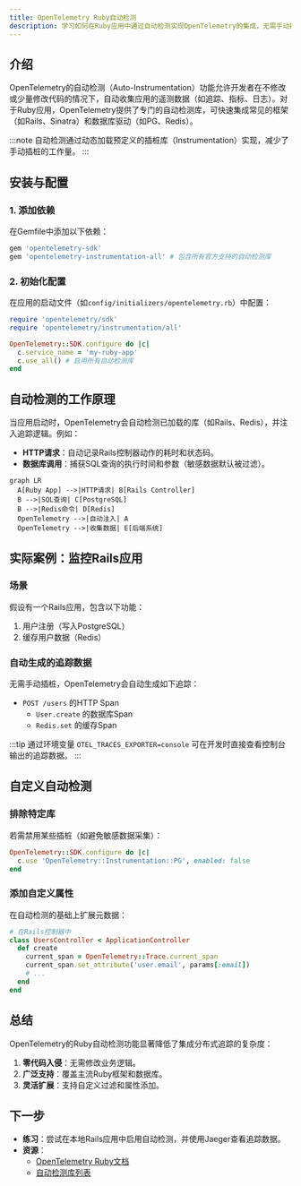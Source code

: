 ```yaml
---
title: OpenTelemetry Ruby自动检测
description: 学习如何在Ruby应用中通过自动检测实现OpenTelemetry的集成，无需手动插桩即可收集遥测数据。
---
```


## 介绍

OpenTelemetry的自动检测（Auto-Instrumentation）功能允许开发者在不修改或少量修改代码的情况下，自动收集应用的遥测数据（如追踪、指标、日志）。对于Ruby应用，OpenTelemetry提供了专门的自动检测库，可快速集成常见的框架（如Rails、Sinatra）和数据库驱动（如PG、Redis）。

:::note
自动检测通过动态加载预定义的插桩库（Instrumentation）实现，减少了手动插桩的工作量。
:::

## 安装与配置

### 1. 添加依赖
在Gemfile中添加以下依赖：
```ruby
gem 'opentelemetry-sdk'
gem 'opentelemetry-instrumentation-all' # 包含所有官方支持的自动检测库
```

### 2. 初始化配置
在应用的启动文件（如`config/initializers/opentelemetry.rb`）中配置：
```ruby
require 'opentelemetry/sdk'
require 'opentelemetry/instrumentation/all'

OpenTelemetry::SDK.configure do |c|
  c.service_name = 'my-ruby-app'
  c.use_all() # 启用所有自动检测库
end
```

## 自动检测的工作原理

当应用启动时，OpenTelemetry会自动检测已加载的库（如Rails、Redis），并注入追踪逻辑。例如：
- **HTTP请求**：自动记录Rails控制器动作的耗时和状态码。
- **数据库调用**：捕获SQL查询的执行时间和参数（敏感数据默认被过滤）。

```mermaid
graph LR
  A[Ruby App] -->|HTTP请求| B[Rails Controller]
  B -->|SQL查询| C[PostgreSQL]
  B -->|Redis命令| D[Redis]
  OpenTelemetry -->|自动注入| A
  OpenTelemetry -->|收集数据| E[后端系统]
```

## 实际案例：监控Rails应用

### 场景
假设有一个Rails应用，包含以下功能：
1. 用户注册（写入PostgreSQL）
2. 缓存用户数据（Redis）

### 自动生成的追踪数据
无需手动插桩，OpenTelemetry会自动生成如下追踪：
- `POST /users` 的HTTP Span
  - `User.create` 的数据库Span
  - `Redis.set` 的缓存Span

:::tip
通过环境变量 `OTEL_TRACES_EXPORTER=console` 可在开发时直接查看控制台输出的追踪数据。
:::

## 自定义自动检测

### 排除特定库
若需禁用某些插桩（如避免敏感数据采集）：
```ruby
OpenTelemetry::SDK.configure do |c|
  c.use 'OpenTelemetry::Instrumentation::PG', enabled: false
end
```

### 添加自定义属性
在自动检测的基础上扩展元数据：
```ruby
# 在Rails控制器中
class UsersController < ApplicationController
  def create
    current_span = OpenTelemetry::Trace.current_span
    current_span.set_attribute('user.email', params[:email])
    # ...
  end
end
```

## 总结

OpenTelemetry的Ruby自动检测功能显著降低了集成分布式追踪的复杂度：
1. **零代码入侵**：无需修改业务逻辑。
2. **广泛支持**：覆盖主流Ruby框架和数据库。
3. **灵活扩展**：支持自定义过滤和属性添加。

## 下一步

- **练习**：尝试在本地Rails应用中启用自动检测，并使用Jaeger查看追踪数据。
- **资源**：
  - [OpenTelemetry Ruby文档](https://opentelemetry.io/docs/ruby/)
  - [自动检测库列表](https://github.com/open-telemetry/opentelemetry-ruby-contrib)